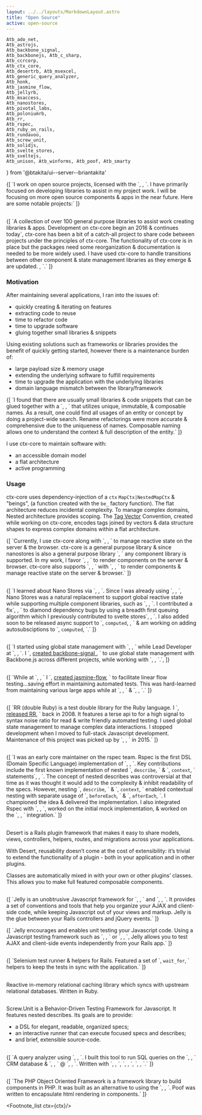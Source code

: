 ```yaml
---
layout: ../../layouts/MarkdownLayout.astro
title: "Open Source"
active: open-source
---
```

	Atb_ado_net,
	Atb_astrojs,
	Atb_backbone_signal,
	Atb_backbonejs, Atb_c_sharp,
	Atb_ccrcorp,
	Atb_ctx_core,
	Atb_desertrb, Atb_msexcel,
	Atb_generic_query_analyzer,
	Atb_honk,
	Atb_jasmine_flow,
	Atb_jellyrb,
	Atb_msaccess,
	Atb_nanostores,
	Atb_pivotal_labs,
	Atb_poloniumrb,
	Atb_rr,
	Atb_rspec,
	Atb_ruby_on_rails,
	Atb_rundavoo,
	Atb_screw_unit,
	Atb_solidjs,
	Atb_svelte_stores,
	Atb_sveltejs,
	Atb_unison, Atb_winforms, Atb_poof, Atb_smarty
} from '@btakita/ui--server--briantakita'

<p>
	{[
		`I work on open source projects, licensed with the `,
		<Atb innerText="Apache 2 license" href="https://www.apache.org/licenses/LICENSE-2.0.html"/>,
		`. I have primarily focused on developing libraries to assist in my project work. I will be focusing on more
		open source components & apps in the near future. Here are some notable projects:`
	]}
</p>

<h2>
	<Atb_ctx_core/>
</h2>

<p>
	{[
		`A collection of over 100 general purpose libraries to assist work creating libraries & apps. Development on ctx-core
		begin an 2016 & continues today`,
		<Footnote id="ctx-core--catch-all" ctx={ctx}>
			ctx-core has been a bit of a catch-all project to share code between projects under the principles of ctx-core. The
			functionality of ctx-core is in place but the packages need some reorganization & documentation is needed to be more
			widely used. I have used ctx-core to handle transitions between other component & state management libraries as they
			emerge & are updated.
		</Footnote>,
		`.`
	]}
</p>

### Motivation

After maintaining several applications, I ran into the issues of:

- quickly creating & iterating on features
- extracting code to reuse
- time to refactor code
- time to upgrade software
- gluing together small libraries & snippets

Using existing solutions such as frameworks or libraries provides the benefit of quickly getting started, however
there is a maintenance burden of:

- large payload size & memory usage
- extending the underlying software to fulfill requirements
- time to upgrade the application with the underlying libraries
- domain language mismatch between the library/framework

<p>
	{[
		`I found that there are usually small libraries & code snippets that can be glued together with a `,
		<Atb innerText="naming convention" href="/posts/naming-conventions"></Atb>,
		` that utilizes unique, immutable, & composable names. As a result, one could find all usages of an entity or
		concept by doing a project-wide search. Rename refactorings were more accurate & comprehensive due to the
		uniqueness of names. Composable naming allows one to understand the context & full description of the entity.`
	]}
</p>

I use ctx-core to maintain software with:

- an accessible domain model
- a flat architecture
- active programming

### Usage

ctx-core uses dependency-injection of a `ctx` `MapCtx|NestedMapCtx` & "beings", (a function created with the `be_`
factory function). The flat architecture reduces incidental complexity. To manage complex domains, Nested architecture
provides scoping. The [Tag Vector](/posts/tag-vector-0-introduction) Convention, created while working on ctx-core,
encodes tags joined by vectors & data structure shapes to express complex domains within a flat architecture.

<p>
	{[
		`Currently, I use ctx-core along with `,
		<Atb_nanostores/>,
		` to manage reactive state on the server & the browser. ctx-core is a general purpose library & since nanostores is also a general purpose library `,
		` any component library is supported. In my work, I favor `,
		<Atb_solidjs/>,
		` to render components on the server & browser. ctx-core also supports `,
		<Atb_sveltejs/>,
		` with `,
		<Atb_svelte_stores/>,
		` to render components & manage reactive state on the server & browser.`
	]}
</p>

<h2>
	<Atb_nanostores/>
</h2>

<p>
	{[
		`I learned about Nano Stores via `,
		<Atb_astrojs/>,
		`. Since I was already using `,
		<Atb_svelte_stores/>,
		`, Nano Stores was a natural replacement to support global reactive state while supporting multiple component
		libraries, such as `,
		<Atb_solidjs/>,
		`. I contributed a fix`,
		<Footnote id="nanostores-breadth-first-queue" ctx={ctx} innerHTML={
			// avoid astro rendering to fix async render order issue
			Atb({
				innerText: 'Nano Stores breadth first queue',
				href: 'https://github.com/nanostores/nanostores/commit/af5ba274b2b400e5b0845b9a187660006faf550f'
			}).t
		}/>,
		` to diamond dependency bugs by using a breadth first queuing algorithm which I
		previously contributed to svelte stores`,
		<Footnote id="nanostores-computed-async" ctx={ctx} innerHTML={
			Atb({
					innerText: 'Svelte Cyclic breadth first queue',
					href: 'https://github.com/sveltejs/svelte/commit/4d8090aa158bc369fc679baccb29d7e843bd5ce6'
			}).t
		}/>,
		`. I also added soon to be released async support to `,
		<code>computed</code>,
		<Footnote id="nanostores-computed-async" ctx={ctx} innerHTML={
			Atb({
					innerText: 'Nano Stores async computed',
					href: 'https://github.com/nanostores/nanostores/commit/79d02d891f9c5bcf7c5ffffce693d54887df87bc'
			}).t
		}/>,
		` & am working on adding autosubsciptions to `,
		<code>computed</code>,
		`.`
	]}
</p>

<h2>
	<Atb_backbone_signal/>
</h2>

<p>
	{[
		`I started using global state management with `,
		<Atb_backbonejs/>,
		` while Lead Developer at `,
		<Atb_honk/>,
		`. I `,
		<a href="/posts/backbone-signal-practical-reactive-programming-javascript">
			created backbone-signal
		</a>,
		` to use global state management with Backbone.js across different projects, while working with `,
		<Atb_rundavoo/>,
		`.`,
	]}
</p>

<h2>
	<Atb_jasmine_flow/>
</h2>

<p>
	{[
		`While at `,
		<Atb_rundavoo/>,
		` I `,
		<a href="/posts/jasmine-flow-fast-and-thourough-testing">created jasmine-flow</a>,
		` to facilitate linear flow testing...saving effort in maintaining automated tests. This was hard-learned
		from maintaining various large apps while at `,
		<Atb_honk/>,
		` & `,
		<Atb_pivotal_labs/>,
		`.`
	]}
</p>

<h2>
	<Atb_rr/>
</h2>

<p>
	{[
		`RR (double Ruby) is a test double library for the Ruby language. I `,
		<a href="/posts/introducing-rr">released RR</a>,
		` back in 2008.
		It features a terse api to for a high signal to syntax noise ratio for read & write friendly automated testing.
		I used global state management to manage complex data interactions. I stopped development when I moved to full-stack
		Javascript development. Maintenance of this project was picked up by `,
		<Atb innerText="Sutou Kouhei" href="https://github.com/kou"/>,
		` in 2015.`
	]}
</p>

<h2>
	<Atb_rspec/>
</h2>

<p>
	{[
		`I was an early core maintainer on the rspec team. Rspec is the first DSL (Domain Specific Language)
		implementation of `,
		<Atb innerText="BDD (Behavioral Driven Development)" href="https://dannorth.net/introducing-bdd/"/>,
		`. Key contributions include the first known implementation of nested `,
		<code>describe</code>,
		` & `,
		<code>context</code>,
		` statements`,
		<Footnote id="rspec-nested-describes" ctx={ctx} innerHTML={[
			`Rspec: Added Nested Describes: Implemented in ` +
			// avoid astro rendering to fix async render order issue
      Atb({
          innerText: 'two',
          href: 'https://github.com/dchelimsky/rspec/commit/ee2043d08fdea9a1b694fd8d3bf019b85d17ef29'
      }).t,
			' ',
			Atb({
					innerText: 'commits',
					href: 'https://github.com/dchelimsky/rspec/commit/ee2043d08fdea9a1b694fd8d3bf019b85d17ef29'
			}).t,
			'.'
		].join('')}/>,
		`. The concept of nested describes was controversial at that time as it was thought it would add to the complexity &
		inhibit readability of the specs. However, nesting `,
		<code>describe</code>,
		` & `,
		<code>context</code>,
		` enabled contextual nesting with separate usage of `,
		<code>beforeEach</code>,
		` & `,
		<code>afterEach</code>,
		`. I championed the idea & delivered the implementation. I also integrated Rspec with `,
		<Atb innerText="Test::Unit" href="https://ruby-doc.org/stdlib-3.0.0/libdoc/test-unit/rdoc/Test/Unit.html"/>,
		`, worked on the initial mock implementation, & worked on the `,
		<Atb_ruby_on_rails/>,
		` integration.`
	]}
</p>

<h2>
	<Atb_desertrb/>
</h2>

Desert is a Rails plugin framework that makes it easy to share models, views, controllers, helpers, routes, and
migrations across your applications.

With Desert, reusability doesn’t come at the cost of extensibility: it’s trivial to extend the functionality of a
plugin - both in your application and in other plugins.

Classes are automatically mixed in with your own or other plugins’ classes. This allows you to make full featured
composable components.

<h2>
	<Atb_jellyrb/>
</h2>

<p>
	{[
		`Jelly is an unobtrusive Javascript framework for `,
		<Atb_jquery/>,
		` and `,
		<Atb_ruby_on_rails/>,
		`. It provides a set of conventions and tools that help you organize your AJAX and client-side code, while
		keeping Javascript out of your views and markup. Jelly is the glue between your Rails controllers and jQuery
		events.`
	]}
</p>
<p>
	{[
		`Jelly encourages and enables unit testing your Javascript code. Using a Javascript testing framework such as `,
		<Atb_jasminejs/>,
		` or `,
		<Atb_screw_unit/>,
		`, Jelly allows you to test AJAX and client-side events independently from your Rails app.`
	]}
</p>

<h2>
	<Atb_poloniumrb/>
</h2>

<p>
	{[
		`Selenium test runner & helpers for Rails. Featured a set of `,
		<code>wait_for</code>,
		` helpers to keep the tests in sync with the application.`
	]}
</p>

<h2>
	<Atb_unison/>
</h2>

Reactive in-memory relational caching library which syncs with upstream relational databases. Written in Ruby.

<h2>
	<Atb_screw_unit/>
</h2>

Screw.Unit is a Behavior-Driven Testing Framework for Javascript. It features nested describes. Its goals are to
provide:

- a DSL for elegant, readable, organized specs;
- an interactive runner that can execute focused specs and describes;
- and brief, extensible source-code.

<h2>
	<Atb_generic_query_analyzer/>
</h2>

<p>
	{[
		`A query analyzer using `,
		<Atb_ado_net/>,
		`. I built this tool to run SQL queries on the `,
		<Atb_msaccess/>,
		` CRM database & `,
		<Atb_msexcel/>,
		` @ `,
		<Atb_ccrcorp/>,
		`. Written with `,
		<Atb_c_sharp/>,
		`, `,
		<Atb_ado_net/>,
		`, `,
		<Atb_winforms/>,
		`.`
	]}
</p>

<h2>
	<Atb_poof/>
</h2>

<p>
	{[
		`The PHP Object Oriented Framework is a framework library to build components in PHP. It was built as an
		alternative to using the `,
		<Atb_smarty/>,
		`. Poof was written to encapsulate html rendering in components.`
	]}
</p>

<Footnote_list ctx={ctx}/>
